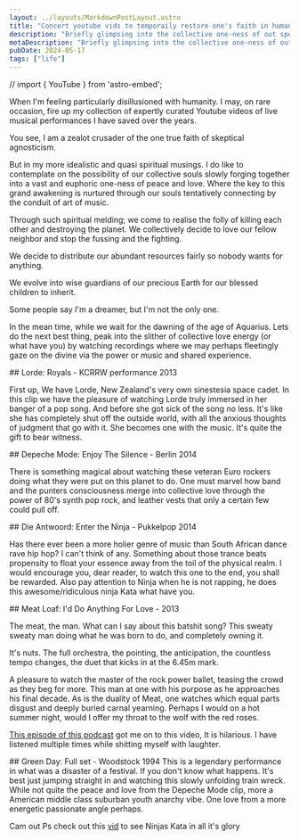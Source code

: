 ```yaml
---
layout: ../layouts/MarkdownPostLayout.astro
title: "Concert youtube vids to temporaily restore one's faith in humanity"
description: "Briefly glimpsing into the collective one-ness of out species, though the power of Youtube vids "
metaDescription: "Briefly glimpsing into the collective one-ness of out species, though the power of Youtube vids "
pubDate: 2024-05-17
tags: ["life"]
---
```


// import { YouTube } from 'astro-embed';

When I'm feeling particularly disillusioned with humanity. I may, on rare occasion, 
fire up my collection of expertly curated Youtube videos of live musical performances I have saved over the years.

You see, I am a zealot crusader of the one true faith of skeptical agnosticism.

But in my more idealistic and quasi spiritual musings. 
I do like to contemplate on the possibility of our collective souls slowly forging together into a vast and euphoric one-ness of peace and love. 
Where the key to this grand awakening is nurtured through our souls tentatively connecting by the conduit of art of music.

Through such spiritual melding; we come to realise the folly of killing each other and destroying the planet.
We collectively decide to love our fellow neighbor and stop the fussing and the fighting.

We decide to distribute our abundant resources fairly so nobody wants for anything.

We evolve into wise guardians of our precious Earth for our blessed children to inherit.

Some people say I'm a dreamer, but I'm not the only one.

In the mean time, while we wait for the dawning of the age of Aquarius.
Lets do the next best thing, peak into the slither of collective love energy (or what have you) by watching recordings where we may perhaps fleetingly gaze on the divine 
via the power or music and shared experience.


<YouTube id="u7T64Qo3bdU" />
## Lorde: Royals -  KCRRW performance 2013

First up, We have Lorde, New Zealand's very own sinestesia space cadet. 
In this clip we have the pleasure of watching Lorde truly immersed in her banger of a pop song. And before she got sick of the song no less.
It's like she has completely shut off the outside world, with all the anxious thoughts of judgment that go with it.
She becomes  one with the music. It's quite the gift to bear witness.


<YouTube id="-_3dc6X-Iwo" />
## Depeche Mode: Enjoy The Silence - Berlin 2014

There is something magical about watching these veteran Euro rockers doing what they were put on this planet to do.
One must marvel how band and the punters consciousness merge into collective love through the power of 80's synth pop rock,
and leather vests that only a certain few could pull off.


<YouTube id="4DOcge2feu0" />
## Die Antwoord: Enter the Ninja - Pukkelpop 2014

Has there ever been a more holier genre of music than South African dance rave hip hop?
I can't think of any. Something about those trance beats propensity to float your essence away from the toil of the physical realm.
I would encourage you, dear reader, to watch this one to the end, you shall be rewarded. 
Also pay attention to Ninja when he is not rapping, he does this awesome/ridiculous ninja Kata what have you.


<YouTube id="SRK4KuNJFew" />
## Meat Loaf: I'd Do Anything For Love  - 2013

The meat, the man. What can I say about this batshit song? This sweaty sweaty man doing what he was born to do, and completely owning it. 

It's nuts. The full orchestra, the pointing, the anticipation, the countless tempo changes, the duet that kicks in at the 6.45m mark.

A pleasure to watch the master of the rock power ballet, teasing the crowd as they beg for more.
This man at one with his purpose as he approaches his final decade.
As is the duality of Meat, one watches which equal parts disgust and deeply buried carnal yearning. 
Perhaps I would on a hot summer night, would I offer my throat to the wolf with the red roses. 


[This episode of this podcast](https://headgum.com/punch-up-the-jam/id-do-anything-for-love-but-i-wont-do-that-by-meat-loaf-w-chris-fleming)
got me on to this video, It is hilarious. I have listened multiple times while shitting myself with laughter.


<YouTube id="3CVGtbItth0" />
## Green Day: Full set - Woodstock 1994
This is a legendary performance in what was a disaster of a festival. If you don't know what happens. It's best just jumping straight in and 
watching this slowly unfolding train wreck.
While not quite the peace and love from the Depeche Mode clip, more a American middle class suburban youth anarchy vibe.
One love from a more energetic passionate angle perhaps.



Cam out
Ps check out this [vid](https://www.youtube.com/watch?v=63a3m-DZMVM) to see Ninjas Kata in all it's glory



